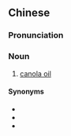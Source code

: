 ==Chinese==
{{zh-forms|type=21}}

===Pronunciation===
{{zh-pron
|m=yóucàiyóu
|cat=n
}}

===Noun===
{{zh-noun}}

# [[canola oil]]

====Synonyms====
* {{zh-l|菜籽油}}
* {{zh-l|芥花油}}
* {{zh-l|芥花籽油}}